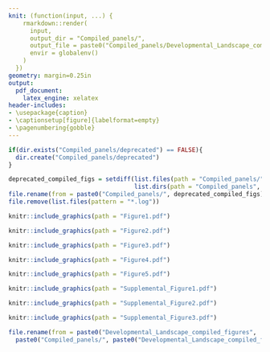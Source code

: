 ```yaml
---
knit: (function(input, ...) {
    rmarkdown::render(
      input,
      output_dir = "Compiled_panels/",
      output_file = paste0("Compiled_panels/Developmental_Landscape_compiled_figures", '_', Sys.Date(), '.pdf'),
      envir = globalenv()
    )
  })
geometry: margin=0.25in
output:
  pdf_document: 
    latex_engine: xelatex
header-includes:
- \usepackage{caption}
- \captionsetup[figure]{labelformat=empty}
- \pagenumbering{gobble}
---
```


```r
if(dir.exists("Compiled_panels/deprecated") == FALSE){
  dir.create("Compiled_panels/deprecated")
}

deprecated_compiled_figs = setdiff(list.files(path = "Compiled_panels/", recursive = FALSE), 
                                   list.dirs(path = "Compiled_panels", recursive = FALSE, full.names = FALSE))
file.rename(from = paste0("Compiled_panels/", deprecated_compiled_figs), paste0("Compiled_panels/deprecated/", deprecated_compiled_figs))
file.remove(list.files(pattern = "*.log"))
```

```r
knitr::include_graphics(path = "Figure1.pdf")
```

```r
knitr::include_graphics(path = "Figure2.pdf")
```

```r
knitr::include_graphics(path = "Figure3.pdf")
```

```r
knitr::include_graphics(path = "Figure4.pdf")
```

```r
knitr::include_graphics(path = "Figure5.pdf")
```

```r
knitr::include_graphics(path = "Supplemental_Figure1.pdf")
```

```r
knitr::include_graphics(path = "Supplemental_Figure2.pdf")
```

```r
knitr::include_graphics(path = "Supplemental_Figure3.pdf")
```

<!-- ```{r SF5, echo=FALSE, fig.cap = "Supplemental Figure 5"} -->
<!-- knitr::include_graphics(path = "Supplemental_Figure5.pdf") -->
<!-- ``` -->

```r
file.rename(from = paste0("Developmental_Landscape_compiled_figures", '_', Sys.Date(), '.log'),
  paste0("Compiled_panels/", paste0("Developmental_Landscape_compiled_figures", '_', Sys.Date(), '.log')))
```
